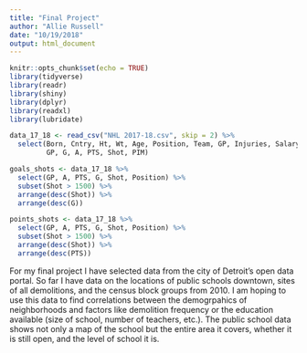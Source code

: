 ```yaml
---
title: "Final Project"
author: "Allie Russell"
date: "10/19/2018"
output: html_document
---
```


```r
knitr::opts_chunk$set(echo = TRUE)
library(tidyverse)
library(readr)
library(shiny)
library(dplyr)
library(readxl)
library(lubridate)
```

```r

data_17_18 <- read_csv("NHL 2017-18.csv", skip = 2) %>% 
  select(Born, Cntry, Ht, Wt, Age, Position, Team, GP, Injuries, Salary,
         GP, G, A, PTS, Shot, PIM)

goals_shots <- data_17_18 %>% 
  select(GP, A, PTS, G, Shot, Position) %>% 
  subset(Shot > 1500) %>% 
  arrange(desc(Shot)) %>% 
  arrange(desc(G))

points_shots <- data_17_18 %>% 
  select(GP, A, PTS, G, Shot, Position) %>% 
  subset(Shot > 1500) %>% 
  arrange(desc(Shot)) %>% 
  arrange(desc(PTS)) 

```





For my final project I have selected data from the city of Detroit's open data portal. So far I have data on the locations of public schools downtown, sites of all demolitions, and the census block groups from 2010. I am hoping to use this data to find correlations between the demogrpahics of neighborhoods and factors like demolition frequency or the education available (size of school, number of teachers, etc.). The public school data shows not only a map of the school but the entire area it covers, whether it is still open, and the level of school it is.